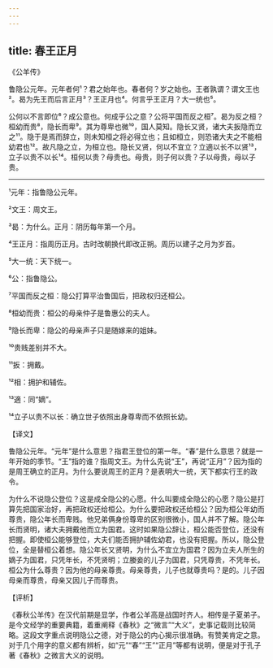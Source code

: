 ```yaml
---
---
---
```

title: 春王正月
---




《公羊传》

鲁隐公元年。元年者何¹？君之始年也。春者何？岁之始也。王者孰谓？谓文王也²。曷为先王而后言正月³？王正月也⁴。何言乎王正月？大一统也⁵。

公何以不言即位⁶？成公意也。何成乎公之意？公将平国而反之桓⁷。曷为反之桓？桓幼而贵⁸，隐长而卑⁹。其为尊卑也微¹⁰，国人莫知。隐长又贤，诸大夫扳隐而立之¹¹。隐于是焉而辞立，则未知桓之将必得立也；且如桓立，则恐诸大夫之不能相幼君也¹²。故凡隐之立，为桓立也。隐长又贤，何以不宜立？立適以长不以贤¹³，立子以贵不以长¹⁴。桓何以贵？母贵也。母贵，则子何以贵？子以母贵，母以子贵。



***



¹元年：指鲁隐公元年。

²文王：周文王。

³曷：为什么。正月：阴历每年第一个月。

⁴王正月：指周历正月。古时改朝换代即改正朔。周历以建子之月为岁首。

⁵大一统：天下统一。

⁶公：指鲁隐公。

⁷平国而反之桓：隐公打算平治鲁国后，把政权归还桓公。

⁸桓幼而贵：桓公的母亲仲子是鲁惠公的夫人。

⁹隐长而卑：隐公的母亲声子只是随嫁来的姐妹。

¹⁰贵贱差别并不大。

¹¹扳：拥戴。

¹²相：拥护和辅佐。

¹³適：同“嫡”。

¹⁴立子以贵不以长：确立世子依照出身尊卑而不依照长幼。

【译文】

鲁隐公元年。“元年”是什么意思？指君王登位的第一年。“春”是什么意思？就是一年开始的季节。“王”指的谁？指周文王。为什么先说“王”，再说“正月”？因为指的是周王确立的正月。为什么要说周王的正月？是表明大一统，天下都实行王的政令。

为什么不说隐公登位？这是成全隐公的心愿。什么叫要成全隐公的心愿？隐公是打算先把国家治好，再把政权还给桓公。为什么要把政权还给桓公？因为桓公年幼而尊贵，隐公年长而卑贱。他兄弟俩身份尊卑的区别很微小，国人并不了解。隐公年长而贤明，诸大夫拥戴他而立为国君。这时如果隐公辞让，桓公能否登位，还没有把握。即使桓公能够登位，大夫们能否拥护辅佐幼君，也没有把握。所以，隐公登位，全是替桓公着想。隐公年长又贤明，为什么不宜立为国君？因为立夫人所生的嫡子为国君，只凭年长，不凭贤明；立媵妾的儿子为国君，只凭尊贵，不凭年长。桓公为什么尊贵？因为他的母亲尊贵。母亲尊贵，儿子也就尊贵吗？是的。儿子因母亲而尊贵，母亲又因儿子而尊贵。

【评析】

《春秋公羊传》在汉代前期是显学，作者公羊高是战国时齐人。相传是子夏弟子。是今文经学的重要典籍，着重阐释《春秋》之“微言”“大义”，史事记载则比较简略。这段文字重点说明隐公之德，对于隐公的内心揭示很准确。有赞美肯定之意。对于几个用字的意义都有辨析，如“元”“春”“王”“正月”等都有说明，便是对于孔子著《春秋》之微言大义的说明。